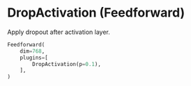 
# DropActivation (Feedforward)

Apply dropout after activation layer.

```python copy
Feedforward(
    dim=768,
    plugins=[
        DropActivation(p=0.1),
    ],
)
```
